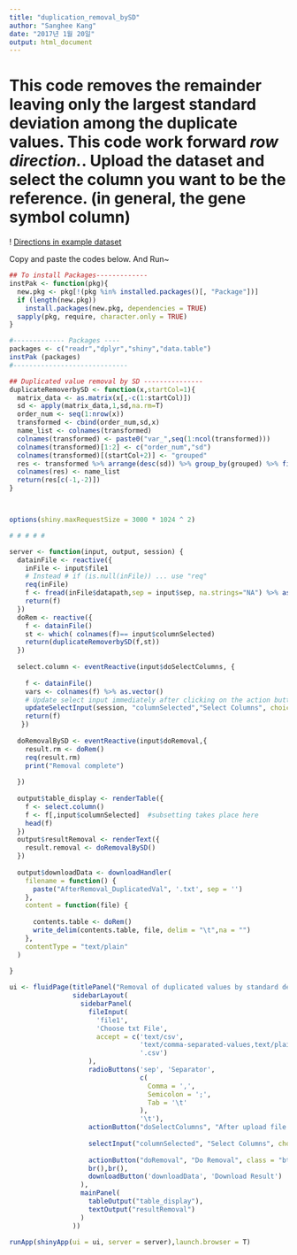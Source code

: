 ```yaml
---
title: "duplication_removal_bySD"
author: "Sanghee Kang"
date: "2017년 1월 20일"
output: html_document
---
```


# This code removes the remainder leaving only the largest standard deviation among the duplicate values. This code work forward *row direction.*. Upload the dataset and select the column you want to be the reference. (in general, the gene symbol column)

! [Directions in example dataset](Figures/duplication_removal_bySD.png)

Copy and paste the codes below. And Run~

```r

## To install Packages-------------
instPak <- function(pkg){
  new.pkg <- pkg[!(pkg %in% installed.packages()[, "Package"])]
  if (length(new.pkg)) 
    install.packages(new.pkg, dependencies = TRUE)
  sapply(pkg, require, character.only = TRUE)
}

#------------- Packages ----
packages <- c("readr","dplyr","shiny","data.table")
instPak (packages) 
#-----------------------------

## Duplicated value removal by SD ---------------
duplicateRemoverbySD <- function(x,startCol=1){
  matrix_data <- as.matrix(x[,-c(1:startCol)])
  sd <- apply(matrix_data,1,sd,na.rm=T)
  order_num <- seq(1:nrow(x))
  transformed <- cbind(order_num,sd,x)
  name_list <- colnames(transformed)
  colnames(transformed) <- paste0("var_",seq(1:ncol(transformed)))
  colnames(transformed)[1:2] <- c("order_num","sd")
  colnames(transformed)[(startCol+2)] <- "grouped"
  res <- transformed %>% arrange(desc(sd)) %>% group_by(grouped) %>% filter(row_number()==1) %>% ungroup() %>% arrange(order_num)
  colnames(res) <- name_list
  return(res[c(-1,-2)])
}



options(shiny.maxRequestSize = 3000 * 1024 ^ 2)

# # # # #

server <- function(input, output, session) {
  datainFile <- reactive({
    inFile <- input$file1
    # Instead # if (is.null(inFile)) ... use "req"
    req(inFile)
    f <- fread(inFile$datapath,sep = input$sep, na.strings="NA") %>% as.data.frame()
    return(f)
  })
  doRem <- reactive({
    f <- datainFile()
    st <- which( colnames(f)== input$columnSelected)
    return(duplicateRemoverbySD(f,st))
  })
  
  select.column <- eventReactive(input$doSelectColumns, {
    
    f <- datainFile()
    vars <- colnames(f) %>% as.vector()
    # Update select input immediately after clicking on the action button. 
    updateSelectInput(session, "columnSelected","Select Columns", choices = vars)
    return(f)
   })
  
  doRemovalBySD <- eventReactive(input$doRemoval,{
    result.rm <- doRem()
    req(result.rm)
    print("Removal complete")
    
  })
  
  output$table_display <- renderTable({
    f <- select.column()
    f <- f[,input$columnSelected]  #subsetting takes place here
    head(f)
  })
  output$resultRemoval <- renderText({
    result.removal <- doRemovalBySD()
  })
  
  output$downloadData <- downloadHandler(
    filename = function() {
      paste("AfterRemoval_DuplicatedVal", '.txt', sep = '')
    },
    content = function(file) {
      
      contents.table <- doRem()
      write_delim(contents.table, file, delim = "\t",na = "")
    },
    contentType = "text/plain"
  )
  
}

ui <- fluidPage(titlePanel("Removal of duplicated values by standard deviation "),
                sidebarLayout(
                  sidebarPanel(
                    fileInput(
                      'file1',
                      'Choose txt File',
                      accept = c('text/csv',
                                 'text/comma-separated-values,text/plain',
                                 '.csv')
                    ),
                    radioButtons('sep', 'Separator',
                                 c(
                                   Comma = ',',
                                   Semicolon = ';',
                                   Tab = '\t'
                                 ),
                                 '\t'),
                    actionButton("doSelectColumns", "After upload file completion",class = "btn-primary"),
                    
                    selectInput("columnSelected", "Select Columns", choices = NULL),
                    
                    actionButton("doRemoval", "Do Removal", class = "btn-primary"),
                    br(),br(),
                    downloadButton('downloadData', 'Download Result')
                  ),
                  mainPanel(
                    tableOutput("table_display"),
                    textOutput("resultRemoval")
                  )
                ))

runApp(shinyApp(ui = ui, server = server),launch.browser = T)

```
